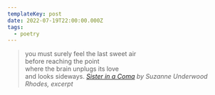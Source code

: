 ```yaml
---
templateKey: post
date: 2022-07-19T22:00:00.000Z
tags:
  - poetry
---
```

> you must surely feel the last sweet air<br/>
> before reaching the point<br/>
> where the brain unplugs its love<br/>
> and looks sideways.
> <cite><i>[Sister in a Coma](https://poems.com/poem/sister-in-a-coma/)</i> by Suzanne Underwood Rhodes, excerpt</cite>
